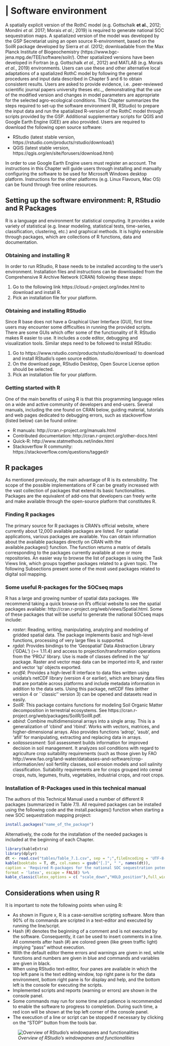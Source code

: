 # | Software environment 

A spatially explicit version of the RothC model (e.g. Gottschalk **et al.**, 2012; Mondini *et al.* 2017; Morais *et al.*; 2019) is required to generate national SOC sequestration maps. A spatialized version of the model was developed by the GSP Secretariat using an open source R-environment, based on the SoilR package developed by Sierra *et al.* (2012; downloadable from the Max Planck Institute of Biogeochemistry (https://www.bgc-jena.mpg.de/TEE/software/soilr/). 
Other spatialized versions have been developed in Fortran (e.g. Gottschalk *et al.*, 2012) and MATLAB (e.g. Morais *et al.*, 2019) environments. Users can use these and other alternative local adaptations of a spatialized RothC model by following the general procedures and input data described in Chapter 5 and 6 to obtain consistent results. Users are asked to provide evidence, i.e. .peer-reviewed scientific journal papers university theses etc.,, demonstrating that the use of the modified version and changes in model parameters are appropriate for the selected agro-ecological conditions. 
This Chapter summarizes the steps required to set-up the software environment (R, RStudio) to prepare the input data and run the spatialized R-version of the RothC model through scripts provided by the GSP. Additional supplementary scripts for QGIS and Google Earth Engine (GEE) are also provided.
Users are required to download the following open source software:

*   RStudio (latest stable version, https://rstudio.com/products/rstudio/download/)
*   QGIS (latest stable version, https://qgis.org/en/site/forusers/download.html)

In order to use Google Earth Engine users must register an account. The  instructions in this  Chapter will guide users through installing  and  manually configuring  the  software  to  be used  for Microsoft  Windows desktop  platform.  Instructions for the  other  platforms  (e.g. Linux  Flavours, Mac OS) can be found through free online resources.

## Setting up the software environment: R, RStudio and R Packages
R is a language and environment for statistical computing. It provides a wide variety of statistical (e.g. linear modeling, statistical tests, time-series,  classification, clustering,  etc.)  and graphical methods.  It is highly extensible through packages, which are collections of R functions,  data and  documentation. 

### Obtaining and installing R

In order to run RStudio, R base needs to be installed according to the user's environment. Installation files and instructions can be downloaded  from the  Comprehensive R Archive Network  (CRAN) following these steps:

1.    Go to the following link https://cloud.r-project.org/index.html to download and install  R.
2.    Pick an installation file for your platform.

### Obtaining and installing RStudio
Since R base does not have a Graphical User Interface (GUI), first time users may encounter some difficulties in running the provided scripts.  There are some GUIs  which offer some of the  functionality of R.  RStudio makes R easier to use. It includes a code editor, debugging and visualization tools.  Similar steps need to be followed to install RStudio:

1.   Go to  https://www.rstudio.com/products/rstudio/download/ to  download and install  RStudio's open source edition.
2.   On the download page, RStudio Desktop, Open Source License option should be selected.
3.   Pick an installation file for your platform.

### Getting started with R
One of the main benefits of using R is that this programming language relies on a wide and active community of developers and end-users. Several manuals, including the one found on CRAN below, guiding material, tutorials and web pages dedicated to debugging errors, such as stackoverflow (listed below) can be found online: 

*   R manuals:  http://cran.r-project.org/manuals.html
*   Contributed documentation: http://cran.r-project.org/other-docs.html
*   Quick-R:  http://www.statmethods.net/index.html
*   Stackoverflow R community: https://stackoverflow.com/questions/tagged/r

## R packages
As mentioned previously, the main advantage of R is its extensibility. The scope of the possible implementations of R can be greatly increased with the vast collection of packages that extend its basic functionalities. Packages are the equivalent of add-ons that developers can freely write and make available through the open-source platform that constitutes R.

### Finding R packages
The  primary  source  for R  packages  is CRAN's official website,  where  currently about  12,000 available  packages  are listed.  For spatial applications, various packages are available.  You can obtain information about the available packages directly on CRAN with the available.packages() function.  The function returns a matrix of details corresponding to the packages currently available at one or more repositories.  An easier way to browse the list of packages is using the Task Views link, which groups together packages related  to a given topic. The following Subsections present some of the most used packages related to digital soil mapping.

### Some useful R-packages for the SOCseq maps
R has a large and growing number of spatial data packages.  We recommend taking a quick browse on R's official website to see the spatial packages available: http://cran.r-project.org/web/views/Spatial.html. Some of these packages that will be useful to generate the national SOCseq maps include:

*   *raster*: Reading, writing, manipulating, analyzing and modeling of gridded spatial data.  The package implements basic and high-level functions, processing of very large files is supported.
*   *rgdal*: Provides bindings to the 'Geospatial' Data Abstraction Library ('GDAL') (>= 1.11.4) and access to projection/transformation operations from the 'PROJ' library. Use is made of classes defined in the 'sp' package. Raster and vector map data can be imported into R, and raster and vector 'sp' objects exported. 
*   *ncdf4*: Provides a high-level R interface to data files written using unidata's netCDF library (version 4 or earlier), which are binary data files that are portable across platforms and include metadata information in addition to the data sets. Using this package, netCDF files (either version 4 or ``classic'' version 3) can be opened and datasets read in easily.
*   *SoilR*: This package contains functions for modeling Soil Organic Matter decomposition in terrestrial ecosystems. See https://cran.r-project.org/web/packages/SoilR/SoilR.pdf.
*   *abind*: Combine multidimensional arrays into a single array. This is a generalization of 'cbind' and 'rbind'. Works with vectors, matrices, and higher-dimensional arrays. Also provides functions 'adrop', 'asub', and 'afill' for manipulating, extracting and replacing data in arrays.
*   *soilassessment*: Soil assessment builds information for improved decision in soil management. It analyzes soil conditions with regard to agriculture crop suitability requirements (such as those given by FAO http://www.fao.org/land-water/databases-and-software/crop-information/en/ soil fertility classes, soil erosion models and soil salinity classification. Suitability requirements are for crops grouped into cereal crops, nuts, legumes, fruits, vegetables, industrial crops, and root crops.

### Installation of R-Packages used in this technical manual
The authors of this Technical Manual used a number of different R packages (summarized in Table 7.1). All required packages can be installed using the following code and the install.packages() function when starting a new SOC sequestration mapping project:

```{r,eval=FALSE}
install.packages("name_of_the_package")

```

Alternatively, the code for the installation of the needed packages is included at the beginning of each Chapter.

```{r,echo=FALSE}
library(kableExtra)
library(dplyr)
dt <- read.csv("tables/Table_7.1.csv", sep = ";",fileEncoding = 'UTF-8-BOM')
kable(booktabs = T, dt, col.names = gsub("[.]", " ", names(dt)),
caption = 'Required R-packages for the national SOC sequestration potential maps using an R-environment.',
format = 'latex', escape = FALSE) %>%
kable_classic(latex_options = c( "scale_down","HOLD_position"),full_width = F)
```

## Considerations when using R
It is important to note the following points when using R:

*   As shown in Figure x, R is a case-sensitive scripting software. More than 90% of its commands are scripted in a text-editor and executed by running the line/script.
*   Hash (#) denotes the beginning of a comment and is not executed by the software. Consequently, it can be used to insert comments in a line. All comments after hash (#) are colored green (like green traffic light) implying "pass" without execution.
*   With the default editor theme errors and warnings are given in red, while functions and numbers are given in blue and commands and variables are given in black.
*   When using RStudio text-editor, four panes are available in which the top left pane is the text editing window, top right pane is for the data environment, bottom right pane is for display and help, and the bottom left is the console for executing the scripts.
*   Implemented scripts and reports (warning or errors) are shown in the console panel.
*   Some commands may run for some time and patience is recommended to enable the software to progress to completion. During such time, a red icon will be shown at the top left corner of the console panel.
*   The execution of a line or script can be stopped if necessary by clicking on the "STOP" button from the tools bar. 

![*Overview of RStudio's windowpanes and functionalities*](images/Figure_7.1.png)  

